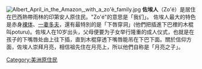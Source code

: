 {{unreferenced|time=2014-03-05T04:15:31+00:00}}
[[File:Albert_April_in_the_Amazon,_with_a_zo'è_family.jpg|thumb]]
'''佐埃人'''（Zo'é）是居住在巴西熱帶雨林的印第安人原住民。"Zo'é"的意思是「我们」。
佐埃人最大的特色是赤身[[裸体|裸体]]、[[一妻多夫|一妻多夫]]，還有最特別的是「下唇穿洞」(他們把插進下巴裡的木棍叫poturu)。佐埃人在10岁出头，父母便要为子女举行隆重的成人仪式，也就是在孩子的下嘴唇处由上往下插，直到木棍穿透下嘴唇能吊在下巴下面。關於信仰方面，佐埃人崇拜月亮，相信祖先住在月亮上，所以他們自称是「月亮之子」。

{{Authority control}}
{{Anthrop-stub}}

[[Category:美洲原住民|Category:美洲原住民]]